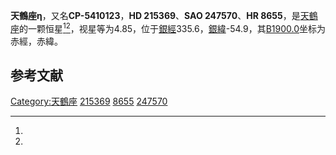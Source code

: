 {{Starbox begin
| name = 天鶴座η
}}
{{Starbox observe
| epoch = [[J2000.0|J2000.0]]
| constell = [[天鶴座|天鶴座]]<ref name=SIMBAD>{{cite web
 | url=http://simbad.u-strasbg.fr/simbad/sim-id?Ident=HR+8655
 | title=Pulsating variable Star
 | publisher=Centre de Données astronomiques de Strasbourg
 | work=SIMBAD
 | accessdate=2012-07-13
 | archive-date=2016-03-16
 | archive-url=https://web.archive.org/web/20160316234150/http://simbad.u-strasbg.fr/simbad/sim-id?Ident=HR+8655
 | dead-url=no
 }}</ref><ref name=DATA>{{cite web
 | url=http://vizier.u-strasbg.fr/viz-bin/VizieR-5?-out.add=.&-source=5050&-corr=PK=HR&-out.max=9999&HR=8655
 | title=VizieR Detailed Page
 | accessdate=2012-07-13
 | archive-date=2016-03-04
 | archive-url=https://web.archive.org/web/20160304204942/http://vizier.u-strasbg.fr/viz-bin/VizieR-5?-out.add=.&-source=5050&-corr=PK=HR&-out.max=9999&HR=8655
 | dead-url=no
 }}</ref>
| 星官 = 
| ra = {{RA|22|45|37.9}}<ref name=SIMBAD /><ref name=DATA />
| dec = {{DEC|-53|30|1}}<ref name=SIMBAD /><ref name=DATA />
| appmag_v = 4.85<ref name=SIMBAD /><ref name=DATA />
}}
{{Starbox character
| class = K2IIICNIV<ref name=SIMBAD /><ref name=DATA />
| b-v = 1.18<ref name=SIMBAD /><ref name=DATA />
| u-b = 1.17<ref name=SIMBAD /><ref name=DATA />
| r-i = <ref name=SIMBAD /><ref name=DATA />
| variable = 
}}
{{Starbox astrometry
| radial_v = 1.17
| prop_mo_ra = 28
| parallax = 0.005
| p_error = 
}}
{{Starbox catalog
| names =CP-5410123，[[SAO星表|SAO]] 247570，[[HD星表|HD]] 215369，[[HR星表|HR]] 8655}}
{{Starbox reference |Simbad=HR+8655}}
{{Starbox end}}

'''天鶴座η'''，又名'''CP-5410123'''，'''HD 215369'''、'''SAO 247570'''、'''HR 8655'''，是[[天鶴座|天鶴座]]的一颗恒星<ref name=SIMBAD /><ref name=DATA />，视星等为4.85，位于[[銀道座標系|銀經]]335.6，[[銀道座標系|銀緯]]-54.9，其[[B1900.0|B1900.0]]坐标为赤經{{RA|22|39|29.7}}，赤緯{{DEC|-54|-54.9|34}}。

== 参考文献 ==
{{reflist}}

{{star-stub}}

{{天鶴座恒星}}
[[Category:天鶴座|Category:天鶴座]]
[[Category:HD和HDE天體|215369]]
[[Category:HR天體|8655]]
[[Category:SAO天體|247570]]